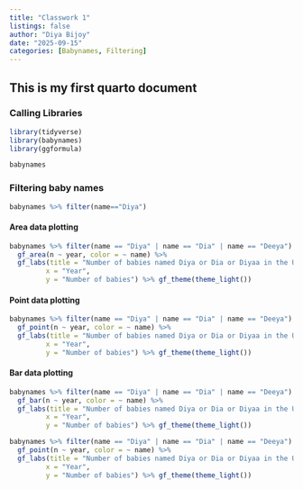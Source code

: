 ```yaml
---
title: "Classwork 1"
listings: false
author: "Diya Bijoy"
date: "2025-09-15"
categories: [Babynames, Filtering]
---
```


## This is my first quarto document

### Calling Libraries

```r
library(tidyverse)
library(babynames)
library(ggformula)
```

```r
babynames
```

### Filtering baby names

```r
babynames %>% filter(name=="Diya")
```

#### Area data plotting

```r
babynames %>% filter(name == "Diya" | name == "Dia" | name == "Deeya") %>%
  gf_area(n ~ year, color = ~ name) %>% 
  gf_labs(title = "Number of babies named Diya or Dia or Diyaa in the USA",
         x = "Year",
         y = "Number of babies") %>% gf_theme(theme_light())
```

#### Point data plotting

```r
babynames %>% filter(name == "Diya" | name == "Dia" | name == "Deeya") %>%
  gf_point(n ~ year, color = ~ name) %>% 
  gf_labs(title = "Number of babies named Diya or Dia or Diyaa in the USA",
         x = "Year",
         y = "Number of babies") %>% gf_theme(theme_light())
```

#### Bar data plotting

```r
babynames %>% filter(name == "Diya" | name == "Dia" | name == "Deeya") %>%
  gf_bar(n ~ year, color = ~ name) %>% 
  gf_labs(title = "Number of babies named Diya or Dia or Diyaa in the USA",
         x = "Year",
         y = "Number of babies") %>% gf_theme(theme_light())
```

```r
babynames %>% filter(name == "Diya" | name == "Dia" | name == "Deeya") %>% filter(year == "1989" | year == "2010") %>%
  gf_point(n ~ year, color = ~ name) %>% 
  gf_labs(title = "Number of babies named Diya or Dia or Diyaa in the USA",
         x = "Year",
         y = "Number of babies") %>% gf_theme(theme_light())
```
